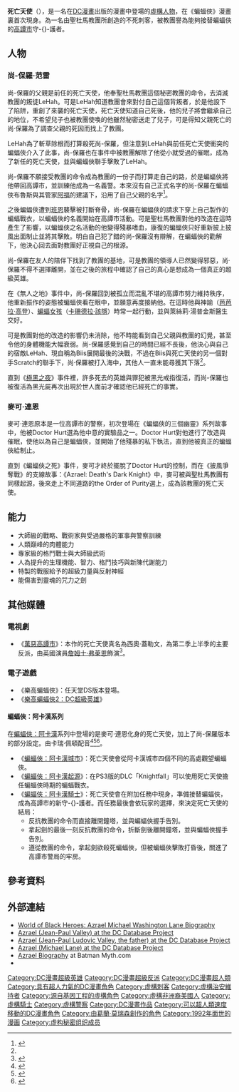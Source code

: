 {{NoteTA
|G1=美國漫畫
|G2=Movie
|G3=Show
|1=zh-cn:哥谭;zh-tw:高譚; zh-hk:葛咸;
|2=zh-tw:阿卡漢;zh-cn:阿卡姆;
}}
{{Infobox comics character
|image= [[檔案:Azrael_Jean-Paul_Valley_Prime_Earth_001.jpg|檔案:Azrael Jean-Paul Valley Prime Earth 001.jpg]]
|converted=
|caption=《永遠的蝙蝠俠與羅賓》#10中的死亡天使尚·保羅·范雷。
|character_name= 死亡天使<br>Azrael
|real_name= 小尚-保羅·范雷（Jean-Paul Valley Jr.）<br>麥可·華盛頓·連恩（Michael Washington Lane）
|species= 
|publisher=[[DC漫畫|DC漫畫]]
|debut='''以死亡天使身分'''：<br>《Batman: Sword of Azrael》#1（1992年10月）<br>'''以蝙蝠俠身分'''：<br>《蝙蝠俠》#489（1993年2月）
|creators= '''尚-保羅·范雷'''：<br>Denny O'Neil<br>Joe Quesada<br>'''麥可·華盛頓·連恩'''：<br>Grant Morrison
|alliances= 聖杜馬教團（The Sacred Order of Saint Dumas）<br>蝙蝠俠家族（Batman Family）
|partners= 
|aliases= 蝙蝠俠
|powers= 
*大師級的戰略、戰術家與受過嚴格的軍事與警察訓練
*人類巔峰的肉體能力
*專家級的格鬥戰士與大師級武術
*人為提升的生理機能、智力、格鬥技巧與新陳代謝能力
*特製的戰服給予的超級力量與反射神經
*能傷害到靈魂的咒力之劍
}}
'''死亡天使'''（{{lang-en|Azrael}}），是一名在[[DC漫畫|DC漫畫]]出版的漫畫中登場的[[虛構人物|虛構人物]]，在《蝙蝠俠》漫畫裏首次現身。為一名由聖杜馬教團所創造的不死刺客，被教團譽為能夠接替蝙蝠俠的[[高譚市|高譚市]]守-{}-護者。

==人物==
===尚-保羅·范雷===
尚-保羅的父親是前任的死亡天使，他奉聖杜馬教團這個秘密教團的命令，去消滅教團的叛徒LeHah。可是LeHah知道教團會來對付自己這個背叛者，於是他設下了陷阱，重創了來襲的死亡天使，死亡天使知道自己死後，他的兒子將會繼承自己的地位，不希望兒子也被教團使喚的他雖然秘密送走了兒子，可是得知父親死亡的尚·保羅為了調查父親的死因而找上了教團。

LeHah為了斬草除根而打算殺死尚-保羅，但注意到LeHah與前任死亡天使衝突的蝙蝠俠介入了此事，尚-保羅也在事件中被教團解除了他從小就受過的催眠，成為了新任的死亡天使，並與蝙蝠俠聯手擊敗了LeHah。

尚-保羅不願接受教團的命令成為教團的一份子而打算走自己的路，於是蝙蝠俠將他帶回高譚市，並訓練他成為一名義警。本來沒有自己正式名字的尚-保羅在蝙蝠俠布魯斯與其管家[[阿福·潘尼沃斯|阿福]]的建議下，沿用了自己父親的名字<ref name="dc-ency">{{Cite book | last = Wallace | first = Dan | author-link = | contribution = Azrael | editor-last = Dougall | editor-first = Alastair | title = The DC Comics Encyclopedia | url = https://archive.org/details/dccomicsencyclop0000unse | page = [https://archive.org/details/dccomicsencyclop0000unse/page/33 33] | publisher = [[Dorling_Kindersley|Dorling Kindersley]] | place = London | year = 2008 | isbn = 0-7566-4119-5 | postscript = <!--None-->}}</ref>。

之後蝙蝠俠遭到[[班恩|班恩]]襲擊被打斷脊骨，尚-保羅在蝙蝠俠的請求下穿上自己製作的蝙蝠戰衣，以蝙蝠俠的名義開始在高譚市活動。可是聖杜馬教團對他的改造在這時產生了影響，以蝙蝠俠之名活動的他變得殘暴嗜血，康復的蝙蝠俠只好重新披上披風出面制止並將其擊敗。明白自己犯了錯的尚-保羅沒有辯解，在蝙蝠俠的勸解下，他決心回去面對教團好正視自己的根源。

尚-保羅在友人的陪伴下找到了教團的基地，可是教團的領導人已然變得邪惡，尚·保羅不得不選擇離開，並在之後的旅程中確認了自己的真心是想成為一個真正的超級英雄。

在《無人之地》事件中，尚-保羅回到被孤立而混亂不堪的高譚市努力維持秩序，他重新振作的姿態被蝙蝠俠看在眼中，並願意再度接納他。在這時他與神諭（[[芭芭拉·高登|芭芭拉·高登]]）、[[蝙蝠女孩|蝙蝠女孩]]（[[卡珊德拉·該隱|卡珊德拉·該隱]]）時常一起行動，並與萊絲莉·湯普金斯醫生交好。

可是教團對他的改造的影響仍未消除，他不時能看到自己父親與教團的幻覺，甚至令他的身體機能大幅衰弱。尚-保羅感覺到自己的時間已經不長後，他決心與自己的宿敵LeHah、現自稱為Biis展開最後的決戰，不過在Biis與死亡天使的另一個對手Scratch的聯手下，尚·保羅被打入海中，其他人一直未能尋獲其下落<ref name="dc-ency" />。

直到《[[極黑之夜|極黑之夜]]》事件裡，許多死去的英雄與罪犯被黑光戒指復活，而尚-保羅也被復活為黑光屍再次出現於世人面前才確認他已經死亡的事實。

===麥可·連恩===
麥可·連恩原本是一位高譚市的警察，初次登場在《蝙蝠俠的三個幽靈》系列故事中，他被Doctor Hurt選為他中意的實驗品之一。Doctor Hurt對他進行了改造與催眠，使他以為自己是蝙蝠俠，並開始了他殘暴的私下執法，直到他被真正的蝙蝠俠給制止。

直到《蝙蝠俠之死》事件，麥可才終於擺脫了Doctor Hurt的控制，而在《披風爭奪戰》的支線故事：《Azrael: Death's Dark Knight》中，麥可被與聖杜馬教團有同樣起源，後來走上不同道路的the Order of Purity選上，成為該教團的死亡天使。

==能力==
* 大師級的戰略、戰術家與受過嚴格的軍事與警察訓練
* 人類巔峰的肉體能力
* 專家級的格鬥戰士與大師級武術
* 人為提升的生理機能、智力、格鬥技巧與新陳代謝能力
* 特製的戰服給予的超級力量與反射神經
* 能傷害到靈魂的咒力之劍

==其他媒體==
===電視劇===
*《[[高譚市_(電視劇)|萬惡高譚市]]》：本作的死亡天使真名為西奧·蓋勒文，為第二季上半季的主要反派，由英國演員[[詹姆士·弗萊恩|詹姆士·弗萊恩]]飾演<ref>{{cite web |url=http://www.comicbookresources.com/article/get-ready-for-azraels-gotham-debut-with-new-synopsis |title=Get Ready for Azrael's "Gotham" Debut with New Synopsis |publisher=Comic Book Resources |date=2016-04-08 |accessdate=2016-04-08 |archive-date=2016-08-11 |archive-url=https://web.archive.org/web/20160811051357/http://www.comicbookresources.com/article/get-ready-for-azraels-gotham-debut-with-new-synopsis |dead-url=no }}</ref>。

===電子遊戲===
*《樂高蝙蝠俠》：任天堂DS版本登場。
*《[[樂高蝙蝠俠2：DC超級英雄|樂高蝙蝠俠2：DC超級英雄]]》

====蝙蝠俠：阿卡漢系列====
在[[蝙蝠俠：阿卡漢|蝙蝠俠：阿卡漢]]系列中登場的是麥可·連恩化身的死亡天使，加上了尚-保羅版本的部分設定。由卡瑞·佩頓配音<ref name="CastList4">{{cite web |last=Carmichael |first=Stephanie |url=http://www.gamezone.com/products/batman-arkham-city/originals/the-heroes-and-villains-of-batman-arkham-city-part-two |title=The Heroes and Villains of Batman: Arkham City — Part Two |publisher=[[GameZone|GameZone]] |date=2011-11-30 |accessdate=2012-11-05 |archiveurl=https://www.webcitation.org/6BxYVz2a1?url=http://www.gamezone.com/products/batman-arkham-city/originals/the-heroes-and-villains-of-batman-arkham-city-part-two |archivedate=2012-11-06 |deadurl=no }}</ref><ref name="CharacterAzrael">{{cite web|first=Kevin|last=Thielenhaus|url=http://www.escapistmagazine.com/articles/view/video-games/walkthroughs/14245-Batman-Arkham-Knight-Heir-to-the-Cowl-Azrael-Locations|title=Test Azrael With Every Arkham Knight 'Heir to the Cowl' Location| work=[[The_Escapist_(magazine)|The Escapist]]|date=2015-07-01|accessdate=2015-07-05|archiveurl=https://web.archive.org/web/20150705200612/http://www.escapistmagazine.com/articles/view/video-games/walkthroughs/14245-Batman-Arkham-Knight-Heir-to-the-Cowl-Azrael-Locations|archivedate=2015-07-05|deadurl=no}}</ref><ref name="PaytonAzrael">{{cite web |url=https://twitter.com/kharypayton/status/592792898137120768 |title=Back as Azreal in Batman Arkham Knight! #GothamIsBurning |last=Payton |first=Khary |publisher=[[Twitter|Twitter]] |date=2015-04-27 |accessdate=2015-04-27 |archiveurl=https://www.webcitation.org/6Y6ul6QJs?url=https://twitter.com/kharypayton/status/592792898137120768 |archivedate=2015-04-27 |deadurl=no }}</ref>。
*《[[蝙蝠俠：阿卡漢城市|蝙蝠俠：阿卡漢城市]]》：死亡天使會從阿卡漢城市四個不同的高處觀望蝙蝠俠。
*《[[蝙蝠俠：阿卡漢起源|蝙蝠俠：阿卡漢起源]]》：在PS3版的DLC「Knightfall」可以使用死亡天使擔任蝙蝠俠時期的蝙蝠戰衣。
*《[[蝙蝠俠：阿卡漢騎士|蝙蝠俠：阿卡漢騎士]]》：死亡天使會在附加任務中現身，準備接替蝙蝠俠，成為高譚市的新守-{}-護者。而任務最後會依玩家的選擇，來決定死亡天使的結局：
**反抗教團的命令而直接離開鐘塔，並與蝙蝠俠握手告別。
**拿起劍的最後一刻反抗教團的命令，折斷劍後離開鐘塔，並與蝙蝠俠握手告別。
**遵從教團的命令，拿起劍欲殺死蝙蝠俠，但被蝙蝠俠擊敗打昏後，關進了高譚市警局的牢房。

==參考資料==
{{REFLIST}}

==外部連結==
* [http://worldofblackheroes.com/2011/06/10/azrael-michael-washington-lane/ World of Black Heroes: Azrael Michael Washington Lane Biography] {{Wayback|url=http://worldofblackheroes.com/2011/06/10/azrael-michael-washington-lane/ |date=20210308033839 }}
* [[DCDatabase:Jean-Paul_Valley_(New_Earth)|Azrael (Jean-Paul Valley) at the DC Database Project]]
* [[DCDatabase:Jean-Paul_Ludovic_Valley_(New_Earth)|Azrael (Jean-Paul Ludovic Valley, the father) at the DC Database Project]]
* [[DCDatabase:Michael_Lane_(New_Earth)|Azrael (Michael Lane) at the DC Database Project]]
* [http://www.batmanytb.com/bios/heroes/azrael/index.php Azrael Biography] {{Wayback|url=http://www.batmanytb.com/bios/heroes/azrael/index.php |date=20210225164745 }} at Batman Myth.com
* {{comicbookdb|type=character|id=519|title=Azrael (Jean-Paul Valley)}}

{{蝙蝠俠登場角色}}
{{DEFAULTSORT:Azrael}}
[[Category:DC漫畫超級英雄|Category:DC漫畫超級英雄]]
[[Category:DC漫畫超級反派|Category:DC漫畫超級反派]]
[[Category:DC漫畫超人類|Category:DC漫畫超人類]]
[[Category:具有超人力氣的DC漫畫角色|Category:具有超人力氣的DC漫畫角色]]
[[Category:虛構刺客|Category:虛構刺客]]
[[Category:虛構治安維持者|Category:虛構治安維持者]]
[[Category:源自基因工程的虛構角色|Category:源自基因工程的虛構角色]]
[[Category:虛構非洲裔美國人|Category:虛構非洲裔美國人]]
[[Category:虛構騎士|Category:虛構騎士]]
[[Category:虛構警察|Category:虛構警察]]
[[Category:DC漫畫作品|Category:DC漫畫作品]]
[[Category:可以超人類速度移動的DC漫畫角色|Category:可以超人類速度移動的DC漫畫角色]]
[[Category:由葛蘭·莫瑞森創作的角色|Category:由葛蘭·莫瑞森創作的角色]]
[[Category:1992年面世的漫画|Category:1992年面世的漫画]]
[[Category:虚构秘密组织成员|Category:虚构秘密组织成员]]